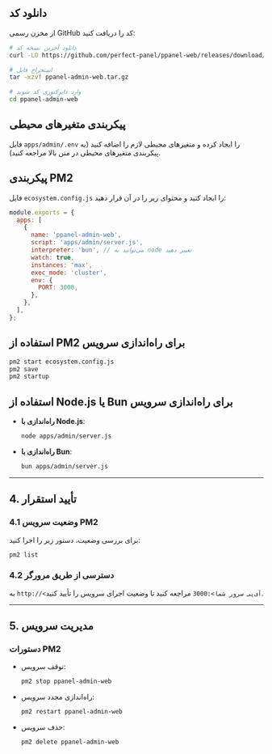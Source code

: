 ## دانلود کد

از مخزن رسمی GitHub کد را دریافت کنید:

```bash
# دانلود آخرین نسخه کد
curl -LO https://github.com/perfect-panel/ppanel-web/releases/download/v1.0.0/ppanel-admin-web.tar.gz

# استخراج فایل
tar -xzvf ppanel-admin-web.tar.gz

# وارد دایرکتوری کد شوید
cd ppanel-admin-web
```

## پیکربندی متغیرهای محیطی

فایل `apps/admin/.env` را ایجاد کرده و متغیرهای محیطی لازم را اضافه کنید (به پیکربندی متغیرهای محیطی در متن بالا مراجعه کنید).

## پیکربندی PM2

فایل `ecosystem.config.js` را ایجاد کنید و محتوای زیر را در آن قرار دهید:

```javascript
module.exports = {
  apps: [
    {
      name: 'ppanel-admin-web',
      script: 'apps/admin/server.js',
      interpreter: 'bun', // می‌توانید به node تغییر دهید
      watch: true,
      instances: 'max',
      exec_mode: 'cluster',
      env: {
        PORT: 3000,
      },
    },
  ],
};
```

## استفاده از PM2 برای راه‌اندازی سرویس

```bash
pm2 start ecosystem.config.js
pm2 save
pm2 startup
```

## استفاده از Node.js یا Bun برای راه‌اندازی سرویس

- **راه‌اندازی با Node.js**:

  ```bash
  node apps/admin/server.js
  ```

- **راه‌اندازی با Bun**:

  ```bash
  bun apps/admin/server.js
  ```

---

## **4. تأیید استقرار**

### **4.1 وضعیت سرویس PM2**

برای بررسی وضعیت، دستور زیر را اجرا کنید:

```bash
pm2 list
```

### **4.2 دسترسی از طریق مرورگر**

به `http://<آی‌پی سرور شما>:3000` مراجعه کنید تا وضعیت اجرای سرویس را تأیید کنید.

---

## **5. مدیریت سرویس**

### **دستورات PM2**

- توقف سرویس:

  ```bash
  pm2 stop ppanel-admin-web
  ```

- راه‌اندازی مجدد سرویس:

  ```bash
  pm2 restart ppanel-admin-web
  ```

- حذف سرویس:

  ```bash
  pm2 delete ppanel-admin-web
  ```


<Giscus />
